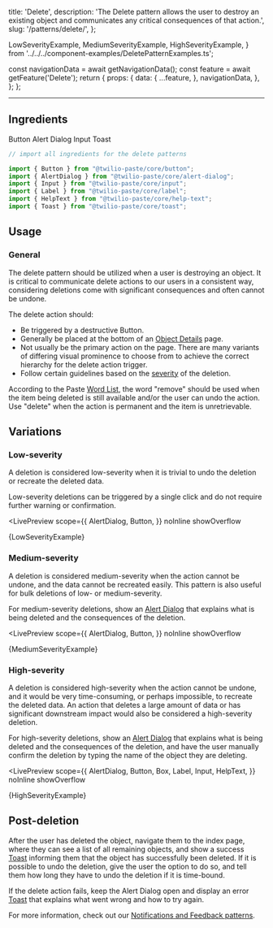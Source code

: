   title: 'Delete',
  description:
    'The Delete pattern allows the user to destroy an existing object and communicates any critical consequences of that action.',
  slug: '/patterns/delete/',
};

  LowSeverityExample,
  MediumSeverityExample,
  HighSeverityExample,
} from '../../../component-examples/DeletePatternExamples.ts';


  const navigationData = await getNavigationData();
  const feature = await getFeature('Delete');
  return {
    props: {
      data: {
        ...feature,
      },
      navigationData,
    },
  };
};

<content>

<NormalizedPatternHeader description={meta.description} name={meta.title} data={props.data} />

</content>

---

<contentwrapper>

<PageAside data={mdxHeadings} />

<content>

## Ingredients

<Grid gutter="space30" marginBottom="space80">
  <Column>
    <Card>
      <Heading as="h3" variant="heading40" marginBottom="space0">
        <Anchor href="/components/button">Button</Anchor>
      </Heading>
    </Card>
  </Column>
  <Column>
    <Card>
      <Heading as="h3" variant="heading40" marginBottom="space0">
        <Anchor href="/components/alert-dialog">Alert Dialog</Anchor>
      </Heading>
    </Card>
  </Column>
  <Column>
    <Card>
      <Heading as="h3" variant="heading40" marginBottom="space0">
        <Anchor href="/components/input">Input</Anchor>
      </Heading>
    </Card>
  </Column>
  <Column>
    <Card>
      <Heading as="h3" variant="heading40" marginBottom="space0">
        <Anchor href="/components/toast">Toast</Anchor>
      </Heading>
    </Card>
  </Column>
</Grid>

```jsx
// import all ingredients for the delete patterns

import {​ Button } from "@twilio-paste/core/button";
import { AlertDialog } from "@twilio-paste/core/alert-dialog";
import { Input } from "@twilio-paste/core/input";
import { Label } from "@twilio-paste/core/label";
import { HelpText } from "@twilio-paste/core/help-text";
import { Toast } from "@twilio-paste/core/toast";
```

## Usage

### General

The delete pattern should be utilized when a user is destroying an object. It is critical to communicate delete actions to our users in a consistent way, considering deletions come with significant consequences and often cannot be undone.

The delete action should:

- Be triggered by a destructive Button.
- Generally be placed at the bottom of an [Object Details](/patterns/object-details) page.
- Not usually be the primary action on the page. There are many variants of differing visual prominence to choose from to achieve the correct hierarchy for the delete action trigger.
- Follow certain guidelines based on the [severity](#variations) of the deletion.

According to the Paste [Word List](/foundations/content/word-list), the word "remove" should be used when the item being deleted is still available and/or the user can undo the action. Use "delete" when the action is permanent and the item is unretrievable.

## Variations

### Low-severity

A deletion is considered low-severity when it is trivial to undo the deletion or recreate the deleted data.

Low-severity deletions can be triggered by a single click and do not require further warning or confirmation.

<LivePreview
  scope={{
    AlertDialog,
    Button,
  }}
  noInline
  showOverflow
>
  {LowSeverityExample}
</LivePreview>

### Medium-severity

A deletion is considered medium-severity when the action cannot be undone, and the data cannot be recreated easily. This pattern is also useful for bulk deletions of low- or medium-severity.

For medium-severity deletions, show an [Alert Dialog](/components/alert-dialog) that explains what is being deleted and the consequences of the deletion.

<LivePreview
  scope={{
    AlertDialog,
    Button,
  }}
  noInline
  showOverflow
>
  {MediumSeverityExample}
</LivePreview>

### High-severity

A deletion is considered high-severity when the action cannot be undone, and it would be very time-consuming, or perhaps impossible, to recreate the deleted data. An action that deletes a large amount of data or has significant downstream impact would also be considered a high-severity deletion.

For high-severity deletions, show an [Alert Dialog](/components/alert-dialog) that explains what is being deleted and the consequences of the deletion, and have the user manually confirm the deletion by typing the name of the object they are deleting.

<LivePreview
  scope={{
    AlertDialog,
    Button,
    Box,
    Label,
    Input,
    HelpText,
  }}
  noInline
  showOverflow
>
  {HighSeverityExample}
</LivePreview>

## Post-deletion

After the user has deleted the object, navigate them to the index page, where they can see a list of all remaining objects, and show a success [Toast](/components/toast) informing them that the object has successfully been deleted. If it is possible to undo the deletion, give the user the option to do so, and tell them how long they have to undo the deletion if it is time-bound.

If the delete action fails, keep the Alert Dialog open and display an error [Toast](/components/toast) that explains what went wrong and how to try again.

For more information, check out our [Notifications and Feedback patterns](/patterns/notifications-and-feedback).

</content>

</contentwrapper>
